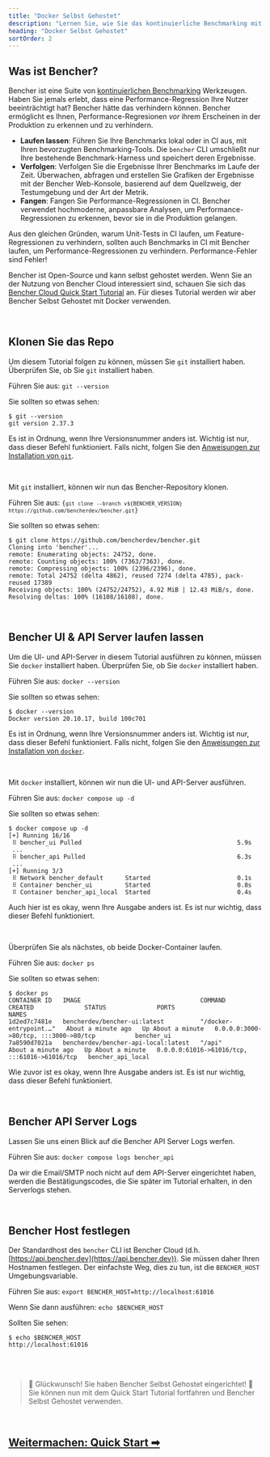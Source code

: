 ```yaml
---
title: "Docker Selbst Gehostet"
description: "Lernen Sie, wie Sie das kontinuierliche Benchmarking mit Bencher selbst hosten können"
heading: "Docker Selbst Gehostet"
sortOrder: 2
---
```



## Was ist Bencher?

Bencher ist eine Suite von [kontinuierlichen Benchmarking](/docs/de/explanation/continuous-benchmarking) Werkzeugen.
Haben Sie jemals erlebt, dass eine Performance-Regression Ihre Nutzer beeinträchtigt hat?
Bencher hätte das verhindern können.
Bencher ermöglicht es Ihnen, Performance-Regresionen _vor_ ihrem Erscheinen in der Produktion zu erkennen und zu verhindern.

- **Laufen lassen**: Führen Sie Ihre Benchmarks lokal oder in CI aus, mit Ihren bevorzugten Benchmarking-Tools. Die `bencher` CLI umschließt nur Ihre bestehende Benchmark-Harness und speichert deren Ergebnisse.
- **Verfolgen**: Verfolgen Sie die Ergebnisse Ihrer Benchmarks im Laufe der Zeit. Überwachen, abfragen und erstellen Sie Grafiken der Ergebnisse mit der Bencher Web-Konsole, basierend auf dem Quellzweig, der Testumgebung und der Art der Metrik.
- **Fangen**: Fangen Sie Performance-Regressionen in CI. Bencher verwendet hochmoderne, anpassbare Analysen, um Performance-Regressionen zu erkennen, bevor sie in die Produktion gelangen.

Aus den gleichen Gründen, warum Unit-Tests in CI laufen, um Feature-Regressionen zu verhindern, sollten auch Benchmarks in CI mit Bencher laufen, um Performance-Regressionen zu verhindern. Performance-Fehler sind Fehler!

Bencher ist Open-Source und kann selbst gehostet werden.
Wenn Sie an der Nutzung von Bencher Cloud interessiert sind, schauen Sie sich das [Bencher Cloud Quick Start Tutorial](/docs/de/tutorial/quick-start) an.
Für dieses Tutorial werden wir aber Bencher Selbst Gehostet mit Docker verwenden.

<br />

## Klonen Sie das Repo

Um diesem Tutorial folgen zu können, müssen Sie `git` installiert haben.
Überprüfen Sie, ob Sie `git` installiert haben.

Führen Sie aus: `git --version`

Sie sollten so etwas sehen:

```
$ git --version
git version 2.37.3
```

Es ist in Ordnung, wenn Ihre Versionsnummer anders ist.
Wichtig ist nur, dass dieser Befehl funktioniert.
Falls nicht, folgen Sie den [Anweisungen zur Installation von `git`](https://git-scm.com/book/en/v2/Getting-Started-Installing-Git).

<br />

Mit `git` installiert, können wir nun das Bencher-Repository klonen.

Führen Sie aus: <code>{`git clone --branch v${BENCHER_VERSION} https://github.com/bencherdev/bencher.git`}</code>

Sie sollten so etwas sehen:

```
$ git clone https://github.com/bencherdev/bencher.git
Cloning into 'bencher'...
remote: Enumerating objects: 24752, done.
remote: Counting objects: 100% (7363/7363), done.
remote: Compressing objects: 100% (2396/2396), done.
remote: Total 24752 (delta 4862), reused 7274 (delta 4785), pack-reused 17389
Receiving objects: 100% (24752/24752), 4.92 MiB | 12.43 MiB/s, done.
Resolving deltas: 100% (16108/16108), done.
```

<br />

## Bencher UI & API Server laufen lassen

Um die UI- und API-Server in diesem Tutorial ausführen zu können, müssen Sie `docker` installiert haben.
Überprüfen Sie, ob Sie `docker` installiert haben.

Führen Sie aus: `docker --version`

Sie sollten so etwas sehen:

```
$ docker --version
Docker version 20.10.17, build 100c701
```

Es ist in Ordnung, wenn Ihre Versionsnummer anders ist.
Wichtig ist nur, dass dieser Befehl funktioniert.
Falls nicht, folgen Sie den [Anweisungen zur Installation von `docker`](https://docs.docker.com/get-docker/).

<br />

Mit `docker` installiert, können wir nun die UI- und API-Server ausführen.

Führen Sie aus: `docker compose up -d`

Sie sollten so etwas sehen:

```
$ docker compose up -d
[+] Running 16/16
 ⠿ bencher_ui Pulled                                           5.9s
 ...
 ⠿ bencher_api Pulled                                          6.3s
 ...
[+] Running 3/3
 ⠿ Network bencher_default      Started                        0.1s
 ⠿ Container bencher_ui         Started                        0.8s
 ⠿ Container bencher_api_local  Started                        0.4s
```

Auch hier ist es okay, wenn Ihre Ausgabe anders ist. Es ist nur wichtig, dass dieser Befehl funktioniert.

<br />

Überprüfen Sie als nächstes, ob beide Docker-Container laufen.

Führen Sie aus: `docker ps`

Sie sollten so etwas sehen:

```
$ docker ps
CONTAINER ID   IMAGE                                 COMMAND                  CREATED              STATUS              PORTS                                           NAMES
1d2ed7c7481e   bencherdev/bencher-ui:latest          "/docker-entrypoint.…"   About a minute ago   Up About a minute   0.0.0.0:3000->80/tcp, :::3000->80/tcp           bencher_ui
7a8590d7021a   bencherdev/bencher-api-local:latest   "/api"                   About a minute ago   Up About a minute   0.0.0.0:61016->61016/tcp, :::61016->61016/tcp   bencher_api_local
```

Wie zuvor ist es okay, wenn Ihre Ausgabe anders ist. Es ist nur wichtig, dass dieser Befehl funktioniert.

<br />

## Bencher API Server Logs

Lassen Sie uns einen Blick auf die Bencher API Server Logs werfen.

Führen Sie aus: `docker compose logs bencher_api`

Da wir die Email/SMTP noch nicht auf dem API-Server eingerichtet haben,
werden die Bestätigungscodes, die Sie später im Tutorial erhalten, in den Serverlogs stehen.

<br />

## Bencher Host festlegen

Der Standardhost des `bencher` CLI ist Bencher Cloud (d.h. [https://api.bencher.dev](https://api.bencher.dev)).
Sie müssen daher Ihren Hostnamen festlegen. Der einfachste Weg, dies zu tun, ist die `BENCHER_HOST` Umgebungsvariable.

Führen Sie aus: `export BENCHER_HOST=http://localhost:61016`

Wenn Sie dann ausführen: `echo $BENCHER_HOST`

Sollten Sie sehen:

```
$ echo $BENCHER_HOST
http://localhost:61016
```

<br />
<br />

> 🐰 Glückwunsch! Sie haben Bencher Selbst Gehostet eingerichtet! 🎉
> Sie können nun mit dem Quick Start Tutorial fortfahren und Bencher Selbst Gehostet verwenden.

<br />

<h2><a href="/docs/de/tutorial/quick-start">Weitermachen: Quick Start ➡</a></h2>

<DisclosureDe page="Docker+tutorial" />
